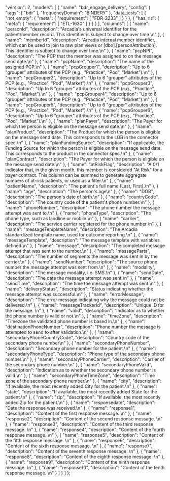   "version": 2,
  "models": [
    {
      "name": "bdr_engage_delivery",
      "config": {
        "tags": [
          "bdr"
        ],
        "frequencyDomain": "BINDERY"
      },
      "data_tests": [
        {
          "not_empty": {
            "meta": {
              "requirement": [
                "FDR-2233"
              ]
            }
          }
        },
        {
          "has_rls": {
            "meta": {
              "requirement": [
                "ETL-1630"
              ]
            }
          }
        }
      ],
      "columns": [
        {
          "name": "personId",
          "description": "Arcadia's universal identifier for the patient/member record. This identifier is subject to change over time.\n"
        },
        {
          "name": "memberId",
          "description": "Arcadia internal member identifier, which can be used to join to raw plan views or [dbo].[personAttribution]. This identifier is subject to change over time.\n"
        },
        {
          "name": "pcpNPI",
          "description": "The PCP that the member was assigned to on the message send date.\n"
        },
        {
          "name": "pcpName",
          "description": "The name of the assigned PCP.\n"
        },
        {
          "name": "pcpGrouper1",
          "description": "Up to 6 \"grouper\" attributes of the PCP (e.g., \"Practice\", \"Pod\", \"Market”).\n"
        },
        {
          "name": "pcpGrouper2",
          "description": "Up to 6 \"grouper\" attributes of the PCP (e.g., \"Practice\", \"Pod\", \"Market”).\n"
        },
        {
          "name": "pcpGrouper3",
          "description": "Up to 6 \"grouper\" attributes of the PCP (e.g., \"Practice\", \"Pod\", \"Market”).\n"
        },
        {
          "name": "pcpGrouper4",
          "description": "Up to 6 \"grouper\" attributes of the PCP (e.g., \"Practice\", \"Pod\", \"Market”).\n"
        },
        {
          "name": "pcpGrouper5",
          "description": "Up to 6 \"grouper\" attributes of the PCP (e.g., \"Practice\", \"Pod\", \"Market”).\n"
        },
        {
          "name": "pcpGrouper6",
          "description": "Up to 6 \"grouper\" attributes of the PCP (e.g., \"Practice\", \"Pod\", \"Market”).\n"
        },
        {
          "name": "planPayer",
          "description": "The Payer for which the person is eligible on the message send date.\n"
        },
        {
          "name": "planProduct",
          "description": "The Product for which the person is eligible on the message send date. This corresponds to the LOB in the connector spec.\n"
        },
        {
          "name": "planFundingSource",
          "description": "If applicable, the Funding Source for which the person is eligible on the message send date. This corresponds to the product in the connector spec.\n"
        },
        {
          "name": "planContract",
          "description": "The Payer for which the person is eligible on the message send date.\n"
        },
        {
          "name": "atRiskFlag",
          "description": "A 0/1 indicator that, in the given month, this member is considered \"At Risk\" for a payer contract. This column can be summed to generate aggregate numbers of at-risk patients, or used as a filter.\n"
        },
        {
          "name": "patientName",
          "description": "The patient's full name (Last, First).\n"
        },
        {
          "name": "age",
          "description": "The person's age\n"
        },
        {
          "name": "DOB",
          "description": "The person's date of birth.\n"
        },
        {
          "name": "countryCode",
          "description": "The country code of the patient's phone number.\n"
        },
        {
          "name": "phoneNumber",
          "description": "The phone number the message attempt was sent to.\n"
        },
        {
          "name": "phoneType",
          "description": "The phone type, such as landline or mobile.\n"
        },
        {
          "name": "carrier",
          "description": "The service carrier registered for the phone number.\n"
        },
        {
          "name": "messageTemplateName",
          "description": "The Arcadia standardized template name, used for outcome reporting.\n"
        },
        {
          "name": "messageTemplate",
          "description": "The message template with variables defined.\n"
        },
        {
          "name": "message",
          "description": "The completed message attempt that was sent to the number.\n"
        },
        {
          "name": "messageParts",
          "description": "The number of segments the message was sent in by the carrier.\n"
        },
        {
          "name": "sendNumber",
          "description": "The source phone number the message attempt was sent from.\n"
        },
        {
          "name": "modality",
          "description": "The message modality, i.e. SMS.\n"
        },
        {
          "name": "sendDate",
          "description": "The date the message attempt was sent.\n"
        },
        {
          "name": "sendTime",
          "description": "The time the message attempt was sent.\n"
        },
        {
          "name": "deliveryStatus",
          "description": "Status indicating whether the message attempt was successful.\n"
        },
        {
          "name": "errorMessage",
          "description": "The error message indicating why the message could not be delivered.\n"
        },
        {
          "name": "messageTrackerId",
          "description": "Unique ID for the message. \n"
        },
        {
          "name": "valid",
          "description": "Indicator as to whether the phone number is valid or not.\n"
        },
        {
          "name": "timeZone",
          "description": "Timezone the validated phone number is based in.\n"
        },
        {
          "name": "destinationPhoneNumber",
          "description": "Phone number the message is attempted to send to after validation.\n"
        },
        {
          "name": "secondaryPhoneCountryCode",
          "description": "Country code of the secondary phone number\n"
        },
        {
          "name": "secondaryPhoneNumber",
          "description": "Secondary phone number for the patient.\n"
        },
        {
          "name": "secondaryPhoneType",
          "description": "Phone type of the secondary phone number.\n"
        },
        {
          "name": "secondaryPhoneCarrier",
          "description": "Carrier of the secondary phone number.\n"
        },
        {
          "name": "secondaryPhoneValid",
          "description": "Indication as to whether the secondary phone number is valid.\n"
        },
        {
          "name": "secondaryPhoneTimeZone",
          "description": "Time zone of the secondary phone number.\n"
        },
        {
          "name": "city",
          "description": "If available, the most recently added City for the patient.\n"
        },
        {
          "name": "state",
          "description": "If available, the most recently added State for the patient.\n"
        },
        {
          "name": "zip",
          "description": "If available, the most recently added Zip for the patient.\n"
        },
        {
          "name": "responsedate",
          "description": "Date the response was received.\n"
        },
        {
          "name": "response1",
          "description": "Content of the first response message. \n"
        },
        {
          "name": "response2",
          "description": "Content of the second response message. \n"
        },
        {
          "name": "response3",
          "description": "Content of the third response message. \n"
        },
        {
          "name": "response4",
          "description": "Content of the fourth response message. \n"
        },
        {
          "name": "response5",
          "description": "Content of the fifth response message. \n"
        },
        {
          "name": "response6",
          "description": "Content of the sixth response message. \n"
        },
        {
          "name": "response7",
          "description": "Content of the seventh response message. \n"
        },
        {
          "name": "response8",
          "description": "Content of the eighth response message. \n"
        },
        {
          "name": "response9",
          "description": "Content of the ninth response message. \n"
        },
        {
          "name": "response10",
          "description": "Content of the tenth response message. \n"
        }
      ]
    }
  ]
};
